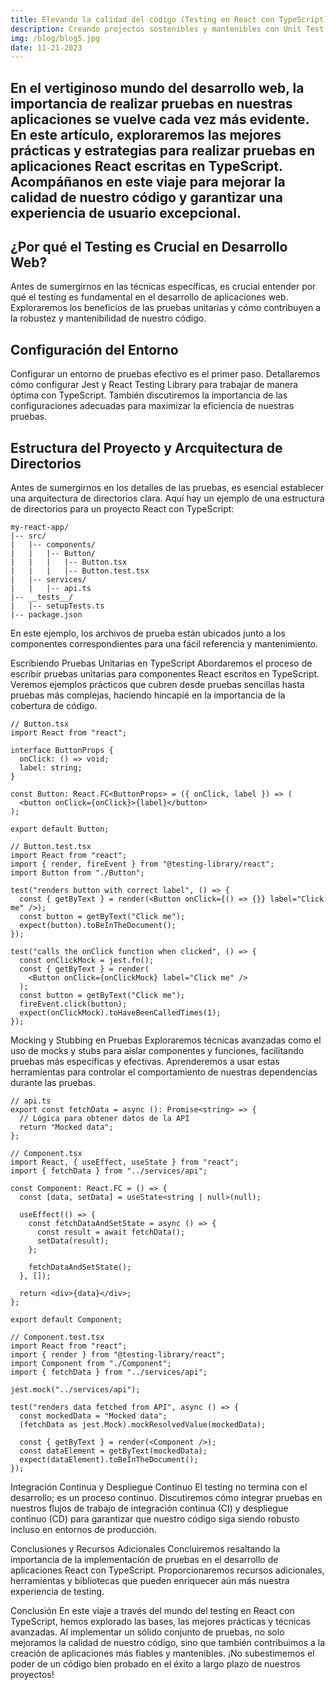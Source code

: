 ```yaml
---
title: Elevando la calidad del código (Testing en React con TypeScript)
description: Creando projectos sostenibles y mantenibles con Unit Test, Explorando testing libreries en Typescript y React
img: /blog/blog5.jpg
date: 11-21-2023
---
```


## En el vertiginoso mundo del desarrollo web, la importancia de realizar pruebas en nuestras aplicaciones se vuelve cada vez más evidente. En este artículo, exploraremos las mejores prácticas y estrategias para realizar pruebas en aplicaciones React escritas en TypeScript. Acompáñanos en este viaje para mejorar la calidad de nuestro código y garantizar una experiencia de usuario excepcional.

## ¿Por qué el Testing es Crucial en Desarrollo Web?

Antes de sumergirnos en las técnicas específicas, es crucial entender por qué el testing es fundamental en el desarrollo de aplicaciones web. Exploraremos los beneficios de las pruebas unitarias y cómo contribuyen a la robustez y mantenibilidad de nuestro código.

## Configuración del Entorno

Configurar un entorno de pruebas efectivo es el primer paso. Detallaremos cómo configurar Jest y React Testing Library para trabajar de manera óptima con TypeScript. También discutiremos la importancia de las configuraciones adecuadas para maximizar la eficiencia de nuestras pruebas.

## Estructura del Proyecto y Arcquitectura de Directorios

Antes de sumergirnos en los detalles de las pruebas, es esencial establecer una arquitectura de directorios clara. Aquí hay un ejemplo de una estructura de directorios para un proyecto React con TypeScript:

```plaintext
my-react-app/
|-- src/
|   |-- components/
|   |   |-- Button/
|   |   |   |-- Button.tsx
|   |   |   |-- Button.test.tsx
|   |-- services/
|   |   |-- api.ts
|-- __tests__/
|   |-- setupTests.ts
|-- package.json
```

En este ejemplo, los archivos de prueba están ubicados junto a los componentes correspondientes para una fácil referencia y mantenimiento.

Escribiendo Pruebas Unitarias en TypeScript
Abordaremos el proceso de escribir pruebas unitarias para componentes React escritos en TypeScript. Veremos ejemplos prácticos que cubren desde pruebas sencillas hasta pruebas más complejas, haciendo hincapié en la importancia de la cobertura de código.

```tsx
// Button.tsx
import React from "react";

interface ButtonProps {
  onClick: () => void;
  label: string;
}

const Button: React.FC<ButtonProps> = ({ onClick, label }) => (
  <button onClick={onClick}>{label}</button>
);

export default Button;
```

```tsx
// Button.test.tsx
import React from "react";
import { render, fireEvent } from "@testing-library/react";
import Button from "./Button";

test("renders button with correct label", () => {
  const { getByText } = render(<Button onClick={() => {}} label="Click me" />);
  const button = getByText("Click me");
  expect(button).toBeInTheDocument();
});

test("calls the onClick function when clicked", () => {
  const onClickMock = jest.fn();
  const { getByText } = render(
    <Button onClick={onClickMock} label="Click me" />
  );
  const button = getByText("Click me");
  fireEvent.click(button);
  expect(onClickMock).toHaveBeenCalledTimes(1);
});
```

Mocking y Stubbing en Pruebas
Exploraremos técnicas avanzadas como el uso de mocks y stubs para aislar componentes y funciones, facilitando pruebas más específicas y efectivas. Aprenderemos a usar estas herramientas para controlar el comportamiento de nuestras dependencias durante las pruebas.

```tsx
// api.ts
export const fetchData = async (): Promise<string> => {
  // Lógica para obtener datos de la API
  return "Mocked data";
};
```

```tsx
// Component.tsx
import React, { useEffect, useState } from "react";
import { fetchData } from "../services/api";

const Component: React.FC = () => {
  const [data, setData] = useState<string | null>(null);

  useEffect(() => {
    const fetchDataAndSetState = async () => {
      const result = await fetchData();
      setData(result);
    };

    fetchDataAndSetState();
  }, []);

  return <div>{data}</div>;
};

export default Component;
```

```tsx
// Component.test.tsx
import React from "react";
import { render } from "@testing-library/react";
import Component from "./Component";
import { fetchData } from "../services/api";

jest.mock("../services/api");

test("renders data fetched from API", async () => {
  const mockedData = "Mocked data";
  (fetchData as jest.Mock).mockResolvedValue(mockedData);

  const { getByText } = render(<Component />);
  const dataElement = getByText(mockedData);
  expect(dataElement).toBeInTheDocument();
});
```

Integración Continua y Despliegue Continuo
El testing no termina con el desarrollo; es un proceso continuo. Discutiremos cómo integrar pruebas en nuestros flujos de trabajo de integración continua (CI) y despliegue continuo (CD) para garantizar que nuestro código siga siendo robusto incluso en entornos de producción.

Conclusiones y Recursos Adicionales
Concluiremos resaltando la importancia de la implementación de pruebas en el desarrollo de aplicaciones React con TypeScript. Proporcionaremos recursos adicionales, herramientas y bibliotecas que pueden enriquecer aún más nuestra experiencia de testing.

Conclusión
En este viaje a través del mundo del testing en React con TypeScript, hemos explorado las bases, las mejores prácticas y técnicas avanzadas. Al implementar un sólido conjunto de pruebas, no solo mejoramos la calidad de nuestro código, sino que también contribuimos a la creación de aplicaciones más fiables y mantenibles. ¡No subestimemos el poder de un código bien probado en el éxito a largo plazo de nuestros proyectos!
